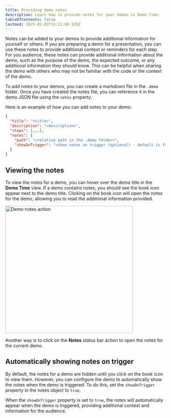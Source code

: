 ```yaml
---
title: Providing demo notes
description: Learn how to provide notes for your demos in Demo Time.
tableOfContents: false
lastmod: 2025-02-03T15:21:00.539Z
---
```



Notes can be added to your demos to provide additional information for yourself or others. If you are preparing a demo for a presentation, you can use these notes to provide additional context or reminders for each step. For you audience, these notes can provide additional information about the demo, such as the purpose of the demo, the expected outcome, or any additional information they should know. This can be helpful when sharing the demo with others who may not be familiar with the code or the context of the demo.

To add notes to your demos, you can create a markdown file in the `.demo` folder. Once you have created the notes file, you can reference it in the demo JSON file using the `notes` property.

Here is an example of how you can add notes to your demo:

```json
{
  "title": "<title>",
  "description": "<description>",
  "steps": [...],
  "notes": {
    "path": "<relative path in the .demo folder>",
    "showOnTrigger": "<show notes on trigger (optional) - default is false>"
  }
}
```

## Viewing the notes

To view the notes for a demo, you can hover over the demo title in the **Demo Time** view. If a demo contains notes, you should see the book icon appear next to the demo title. Clicking on the book icon will open the notes for the demo, allowing you to read the additional information provided.

<Image class="mx-auto" src={notesAction} alt="Demo notes action" width="400" />

Another way is to click on the **Notes** status bar action to open the notes for the current demo.

## Automatically showing notes on trigger

By default, the notes for a demo are hidden until you click on the book icon to view them. However, you can configure the demo to automatically show the notes when the demo is triggered. To do this, set the `showOnTrigger` property in the notes object to `true`.

When the `showOnTrigger` property is set to `true`, the notes will automatically appear when the demo is triggered, providing additional context and information for the audience.